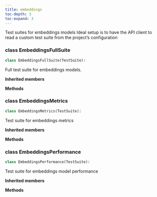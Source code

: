 ```yaml
---
title: embeddings
toc-depth: 3
toc-expand: 3
---
```


Test suites for embeddings models Ideal setup is to have the API client to read a custom test suite from the project's configuration

### [class]{.muted} EmbeddingsFullSuite

```python
class EmbeddingsFullSuite(TestSuite):
```

Full test suite for embeddings models.

**Inherited members**

**Methods**

### [class]{.muted} EmbeddingsMetrics

```python
class EmbeddingsMetrics(TestSuite):
```

Test suite for embeddings metrics

**Inherited members**

**Methods**

### [class]{.muted} EmbeddingsPerformance

```python
class EmbeddingsPerformance(TestSuite):
```

Test suite for embeddings model performance

**Inherited members**

**Methods**

